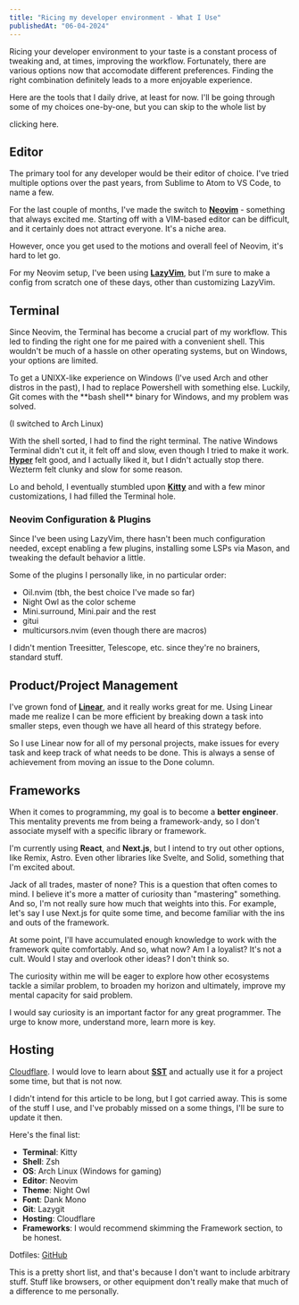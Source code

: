 ```yaml
---
title: "Ricing my developer environment - What I Use"
publishedAt: "06-04-2024"
---
```


Ricing your developer environment to your taste is a constant process of tweaking and, at times, improving the workflow. Fortunately, there are various options now that accomodate different preferences. Finding the right combination definitely leads to a more enjoyable experience. 

Here are the tools that I daily drive, at least for now. I'll be going through some of my choices one-by-one, but you can skip to the whole list by 
<Link href="#tools-list">clicking here</Link>.

## Editor

The primary tool for any developer would be their editor of choice. I've tried multiple options over the past years, from Sublime to Atom to VS Code, to name a few.

For the last couple of months, I've made the switch to <a href="https://neovim.io" target="_blank">**Neovim**</a> - something that always excited me. Starting off with a VIM-based editor can be difficult, and it certainly does not attract everyone. It's a niche area.

However, once you get used to the motions and overall feel of Neovim, it's hard to let go.

For my Neovim setup, I've been using <a href="https://lazyvim.org" target="_blank">**LazyVim**</a>, but I'm sure to make a config from scratch one of these days, other than customizing LazyVim.

## Terminal

Since Neovim, the Terminal has become a crucial part of my workflow. This led to finding the right one for me paired with a convenient shell. This wouldn't be much of a hassle on other operating systems, but on Windows, your options are limited.

<p className="line-through">To get a UNIXX-like experience on Windows (I've used Arch and other distros in the past), I had to replace Powershell with something else. Luckily, Git comes with the **bash shell** binary for Windows, and my problem was solved.</p> (I switched to Arch Linux)

With the shell sorted, I had to find the right terminal. The native Windows Terminal didn't cut it, it felt off and slow, even though I tried to make it work. <a href="https://hyper.is" target="_blank">**Hyper**</a> felt good, and I actually liked it, but I didn't actually stop there. Wezterm felt clunky and slow for some reason.

Lo and behold, I eventually stumbled upon <a href="https://sw.kovidgoyal.net/kitty/" target="_blank">**Kitty**</a> and with a few minor customizations, I had filled the Terminal hole.

### Neovim Configuration & Plugins

Since I've been using LazyVim, there hasn't been much configuration needed, except enabling a few plugins, installing some LSPs via Mason, and tweaking the default behavior a little.

Some of the plugins I personally like, in no particular order:

- Oil.nvim (tbh, the best choice I've made so far)
- Night Owl as the color scheme
- Mini.surround, Mini.pair and the rest
- gitui
- multicursors.nvim (even though there are macros)

I didn't mention Treesitter, Telescope, etc. since they're no brainers, standard stuff.

## Product/Project Management

I've grown fond of <a href="https://linear.app" target="_blank">**Linear**</a>, and it really works great for me. Using Linear made me realize I can be more efficient by breaking down a task into smaller steps, even though we have all heard of this strategy before.

So I use Linear now for all of my personal projects, make issues for every task and keep track of what needs to be done. This is always a sense of achievement from moving an issue to the Done column.

## Frameworks

When it comes to programming, my goal is to become a **better engineer**. This mentality prevents me from being a framework-andy, so I don't associate myself with a specific library or framework.

I'm currently using **React**, and **Next.js**, but I intend to try out other options, like Remix, Astro. Even other libraries like Svelte, and Solid, something that I'm excited about.

Jack of all trades, master of none? This is a question that often comes to mind. I believe it's more a matter of curiosity than "mastering" something. And so, I'm not really sure how much that weights into this. For example, let's say I use Next.js for quite some time, and become familiar with the ins and outs of the framework.

At some point, I'll have accumulated enough knowledge to work with the framework quite comfortably. And so, what now? Am I a loyalist? It's not a cult. Would I stay and overlook other ideas? I don't think so.

The curiosity within me will be eager to explore how other ecosystems tackle a similar problem, to broaden my horizon and ultimately, improve my mental capacity for said problem.

I would say curiosity is an important factor for any great programmer. The urge to know more, understand more, learn more is key.

## Hosting

<a href="https://cloudflare.com" target="_blank">Cloudflare</a>. I would love to learn about <a href="https://sst.dev" target="_blank">**SST**</a> and actually use it for a project some time, but that is not now.

I didn't intend for this article to be long, but I got carried away. This is some of the stuff I use, and I've probably missed on a some things, I'll be sure to update it then.

<div id="tools-list">
Here's the final list:

- **Terminal**: Kitty
- **Shell**: Zsh
- **OS**: Arch Linux (Windows for gaming)
- **Editor**: Neovim
- **Theme**: Night Owl
- **Font**: Dank Mono
- **Git**: Lazygit
- **Hosting**: Cloudflare
- **Frameworks**: I would recommend skimming the Framework section, to be honest.
</div>

Dotfiles: [GitHub](https://github.com/m4kman/dotfiles)

This is a pretty short list, and that's because I don't want to include arbitrary stuff. Stuff like browsers, or other equipment don't really make that much of a difference to me personally.
